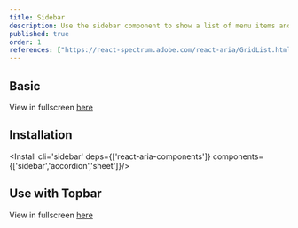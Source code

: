 ```yaml
---
title: Sidebar
description: Use the sidebar component to show a list of menu items and multi-level menu items on either side of the page to navigate on your website
published: true
order: 1
references: ["https://react-spectrum.adobe.com/react-aria/GridList.html#props"]
---
```

## Basic

View in fullscreen [here](https://cleon-ui.vercel.app/block/sidebar)
<Block zoomOut name='sidebar' />

## Installation

<Install cli='sidebar' deps={['react-aria-components']} components={['sidebar','accordion','sheet']}/>

## Use with Topbar
View in fullscreen [here](https://cleon-ui.vercel.app/block/fullstack)
<Block zoomOut name='fullstack'/>

